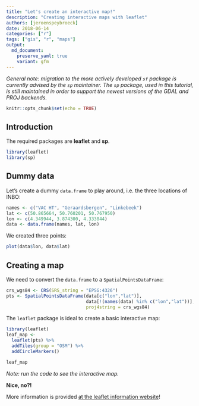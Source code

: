 ```yaml
---
title: "Let's create an interactive map!"
description: "Creating interactive maps with leaflet"
authors: [jeroenspeybroeck]
date: 2018-06-14
categories: ["r"]
tags: ["gis", "r", "maps"]
output:
  md_document:
    preserve_yaml: true
    variant: gfm
---
```


_General note: migration to the more actively developed `sf` package is currently advised by the `sp` maintainer._
_The `sp` package, used in this tutorial, is still maintained in order to support the newest versions of the GDAL and PROJ backends._

```r
knitr::opts_chunk$set(echo = TRUE)
```

## Introduction

The required packages are **leaflet** and **sp**.

```r
library(leaflet)
library(sp)
```

## Dummy data

Let's create a dummy `data.frame` to play around, i.e. the three locations of INBO:

```r
names <- c("VAC HT", "Geraardsbergen", "Linkebeek")
lat <- c(50.865664, 50.760201, 50.767950)
lon <- c(4.349944, 3.874300, 4.333044)
data <- data.frame(names, lat, lon)
```

We created three points:

```r
plot(data$lon, data$lat)
```

## Creating a map

We need to convert the `data.frame` to a `SpatialPointsDataFrame`:

```r
crs_wgs84 <- CRS(SRS_string = "EPSG:4326")
pts <- SpatialPointsDataFrame(data[c("lon","lat")], 
                              data[!(names(data) %in% c("lon","lat"))],
                              proj4string = crs_wgs84)
```

The `leaflet` package is ideal to create a basic interactive map:

```r
library(leaflet)
leaf_map <-
  leaflet(pts) %>% 
  addTiles(group = "OSM") %>%
  addCircleMarkers()
```

```r
leaf_map
```

_Note: run the code to see the interactive map._

**Nice, no?!**

More information is provided [at the leaflet information website](https://rstudio.github.io/leaflet/)!
